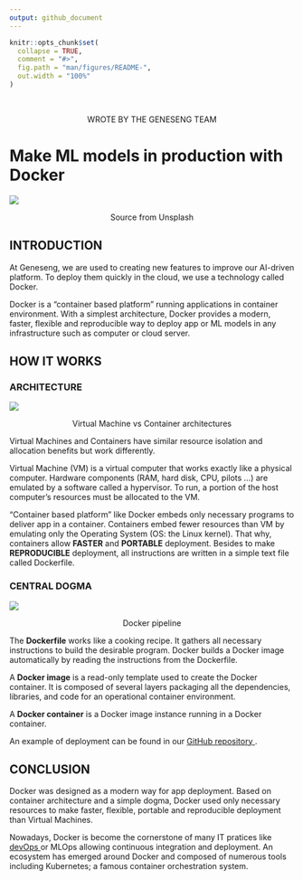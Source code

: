 ```yaml
---
output: github_document
---
```


<!-- README.md is generated from README.Rmd. Please edit that file -->

```r
knitr::opts_chunk$set(
  collapse = TRUE,
  comment = "#>",
  fig.path = "man/figures/README-",
  out.width = "100%"
)
```

<br>

<p align="center" color="#64677F"> WROTE BY THE GENESENG TEAM </p>

# Make ML models in production with Docker

<a href=#><img src='https://geneseng.com/wp-content/uploads/2022/08/container.jpg'></a>

<p align="center" color="#64677F"> Source from Unsplash </p>

## INTRODUCTION

<p color="#64677F"> At Geneseng, we are used to creating new features to improve our AI-driven platform. To deploy them quickly in the cloud, we use a technology called Docker. </p>

<p color="#64677F"> Docker is a “container based platform” running applications in container environment. With a simplest architecture, Docker provides a modern, faster, flexible and reproducible way to deploy app or ML models in any infrastructure such as computer or cloud server. </p>


## HOW IT WORKS

### ARCHITECTURE

<a href=#><img src='https://geneseng.com/wp-content/uploads/2022/08/virtual_machines_vs_containers.jpg'></a>

<p align="center" color="#64677F"> Virtual Machine vs Container architectures </p>

<p color="#64677F"> Virtual Machines and Containers have similar resource isolation and allocation benefits but work differently. </p>

<p color="#64677F"> Virtual Machine (VM) is a virtual computer that works exactly like a physical computer. Hardware components (RAM, hard disk, CPU, pilots …) are emulated by a software called a hypervisor. To run, a portion of the host computer’s resources must be allocated to the VM. </p>

<p color="#64677F"> “Container based platform” like Docker embeds only necessary programs to deliver app in a container. Containers embed fewer resources than VM by emulating only the Operating System (OS: the Linux kernel). That why, containers allow <b>FASTER</b> and <b>PORTABLE</b> deployment. Besides to make <b>REPRODUCIBLE</b> deployment, all instructions are written in a simple text file called Dockerfile. </p>

### CENTRAL DOGMA

<a href=#><img src='https://geneseng.com/wp-content/uploads/2022/08/pipeline_docker.png'></a>

<p align="center" color="#64677F"> Docker pipeline </p>

<p color="#64677F"> The <b>Dockerfile</b> works like a cooking recipe. It gathers all necessary instructions to build the desirable program. Docker builds a Docker image automatically by reading the instructions from the Dockerfile. </p>

<p color="#64677F"> A <b>Docker image</b> is a read-only template used to create the Docker container. It is composed of several layers packaging all the dependencies, libraries, and code for an operational container environment. </p>

<p color="#64677F"> A <b>Docker container</b> is a Docker image instance running in a Docker container. </p>

<p color="#64677F"> An example of deployment can be found in our <a href= "https://github.com/Geneseng/genesengBlog/inst/Make_ML_models_in_production_with_Docker/Supp"> GitHub repository </a>. </p>

## CONCLUSION

<p color="#64677F"> Docker was designed as a modern way for app deployment. Based on container architecture and a simple dogma, Docker used only necessary resources to make faster, flexible, portable and reproducible deployment than Virtual Machines. </p>

<p color="#64677F"> Nowadays, Docker is become the cornerstone of many IT pratices like <a href = "https://geneseng.com/introduction_to_devops_methodology/"> devOps </a> or MLOps allowing continuous integration and deployment. An ecosystem has emerged around Docker and composed of numerous tools including Kubernetes; a famous container orchestration system. </p>



